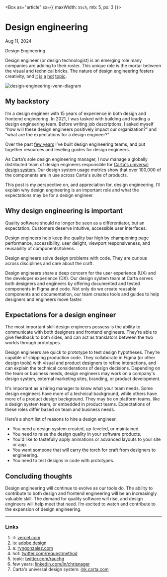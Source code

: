 



<Box as="article" sx={{ maxWidth: `55ch`, mb: 5, px: 3 }}>
# Design engineering

Aug 11, 2024

<Tag>Design</Tag> <Tag>Engineering</Tag>

Design engineer (or design technologist) is an emerging role many companies are adding to their roster. This unique role is the mortar between the visual and technical bricks. The nature of design engineering fosters creativity, and [it] [is] [a] [hot] [topic].

![design-engineering-venn-diagram](/images/blog/design-engineering/design-engineering-venn-diagram.png)

## My backstory

I’m a design engineer with 15 years of experience in both design and frontend engineering. In 2021, I was tasked with building and leading a design engineering team. Before writing job descriptions, I asked myself “how will these design engineers positively impact our organization?” and “what are the expectations for a design engineer?”

Over the past [few years] I’ve built design engineering teams, and put together resources and leveling guides for design engineers.

As Carta’s sole design engineering manager, I now manage a globally distributed team of design engineers responsible for [Carta's universal design system]. Our design system usage metrics show that over 100,000 of the components are in use across Carta's suite of products.

This post is my perspective on, and appreciation for, design engineering. I’ll explain why design engineering is an important role and what the expectations may be for a design engineer.

## Why design engineering is important

Quality software should no longer be seen as a differentiator, but an expectation. Customers deserve intuitive, accessible user interfaces.

Design engineers help keep the quality bar high by championing page performance, accessibility, user delight, viewport responsiveness, and reusability of components/tokens.

Design engineers solve design problems with code. They are curious across disciplines and care about the craft.

Design engineers share a deep concern for the user experience (UX) and the developer experience (DX). Our design system team at Carta serves both designers and engineers by offering documented and tested components in Figma and code. Not only do we create reusable components and documentation, our team creates tools and guides to help designers and engineers move faster.

## Expectations for a design engineer

The most important skill design engineers possess is the ability to communicate with both designers and frontend engineers. They’re able to give feedback to both sides, and can act as translators between the two worlds through prototypes.

Design engineers are quick to prototype to test design hypotheses. They’re capable of shipping production code. They collaborate in Figma (or other design tools) with visual and product designers to refine interactions, and can explain the technical considerations of design decisions. Depending on the team or business needs, design engineers may work on a company's design system, external marketing sites, branding, or product development.

It's important as a hiring manager to know what your team needs. Some design engineers have more of a technical background, while others have more of a product design background. They may be on platform teams, like a design system team, or embedded in product teams. Expectations of these roles differ based on team and business needs.

Here’s a short list of reasons to hire a design engineer.

- You need a design system created, up-leveled, or maintained.
- You need to raise the design quality in your software products.
- You'd like to tastefully apply animations or advanced layouts to your site or app.
- You want someone that will carry the torch for craft from designers to engineering.
- You need to test designs in code with prototypes.

## Concluding thoughts

Design engineering will continue to evolve as our tools do. The ability to contribute to both design and frontend engineering will be an increasingly valuable skill. The demand for quality software will rise, and design engineers will help meet that need. I’m excited to watch and contribute to the expansion of design engineering.

---

### Links

1. it: [vercel.com](https://vercel.com/blog/design-engineering-at-vercel)
2. is: [adobe.design](https://adobe.design/stories/leading-design/should-you-pursue-a-career-in-design-engineering)
3. a: [ryngonzalez.com](https://www.ryngonzalez.com/blog/the-attributes-of-a-design-engineer)
4. hot: [twitter.com/requestmethod](https://twitter.com/requestmethod/status/1774816323597406498)
5. topic: [twitter.com/rauchg](https://twitter.com/rauchg/status/1773820378349232169)
6. few years: [linkedin.com/in/chrisnager](https://linkedin.com/in/chrisnager)
7. Carta's universal design system: [ink.carta.com](https://ink.carta.com)
</Box>

[role]: https://linkedin.com/in/chrisnager
[Vercel]: https://vercel.com/blog/design-engineering-at-vercel
[Adobe]: https://adobe.design/stories/leading-design/should-you-pursue-a-career-in-design-engineering
[DoorDash]: https://www.ryngonzalez.com/blog/the-attributes-of-a-design-engineer
[Uber]: https://twitter.com/requestmethod/status/1774816323597406498
[@rauchg]: https://twitter.com/rauchg/status/1773820378349232169
[few years]: https://linkedin.com/in/chrisnager
[Carta's universal design system]: https://ink.carta.com
[it]: https://vercel.com/blog/design-engineering-at-vercel
[is]: https://adobe.design/stories/leading-design/should-you-pursue-a-career-in-design-engineering
[a]: https://www.ryngonzalez.com/blog/the-attributes-of-a-design-engineer
[hot]: https://twitter.com/requestmethod/status/1774816323597406498
[topic]: https://twitter.com/rauchg/status/1773820378349232169
